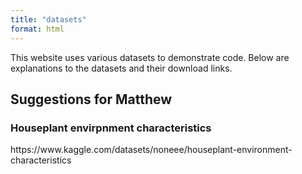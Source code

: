 ```yaml
---
title: "datasets"
format: html
---
```


This website uses various datasets to demonstrate code.
Below are explanations to the datasets and their download links.




## Suggestions for Matthew

### Houseplant envirpnment characteristics

https://www.kaggle.com/datasets/noneee/houseplant-environment-characteristics